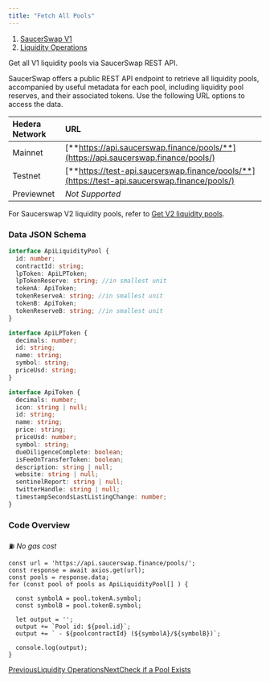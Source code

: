 ```yaml
---
title: "Fetch All Pools"
---
```


1. [SaucerSwap V1](/developer/saucerswap-v1)
2. [Liquidity Operations](/developer/saucerswap-v1/liquidity-operations)

Get all V1 liquidity pools via SaucerSwap REST API.

SaucerSwap offers a public REST API endpoint to retrieve all liquidity pools, accompanied by useful metadata for each pool, including liquidity pool reserves, and their associated tokens. Use the following URL options to access the data.

| **Hedera Network** | **URL**                                                                                      |
| :----------------- | :------------------------------------------------------------------------------------------- |
| Mainnet            | [**https://api.saucerswap.finance/pools/**](https://api.saucerswap.finance/pools/)           |
| Testnet            | [**https://test-api.saucerswap.finance/pools/**](https://test-api.saucerswap.finance/pools/) |
| Previewnet         | _Not Supported_                                                                              |

For Saucerswap V2 liquidity pools, refer to [Get V2 liquidity pools](/developer/saucerswap-v2/liquidity-operations/fetch-all-pools).

### Data JSON Schema

<CodeGroup>

```typescript Typescript
interface ApiLiquidityPool {
  id: number;
  contractId: string;
  lpToken: ApiLPToken;
  lpTokenReserve: string; //in smallest unit
  tokenA: ApiToken;
  tokenReserveA: string; //in smallest unit
  tokenB: ApiToken;
  tokenReserveB: string; //in smallest unit
}

interface ApiLPToken {
  decimals: number;
  id: string;
  name: string;
  symbol: string;
  priceUsd: string;
}

interface ApiToken {
  decimals: number;
  icon: string | null;
  id: string;
  name: string;
  price: string;
  priceUsd: number;
  symbol: string;
  dueDiligenceComplete: boolean;
  isFeeOnTransferToken: boolean;
  description: string | null;
  website: string | null;
  sentinelReport: string | null;
  twitterHandle: string | null;
  timestampSecondsLastListingChange: number;
}
```

</CodeGroup>

### Code Overview

⛽ _No gas cost_

<CodeGroup>

```typescript-1 Typescript
const url = 'https://api.saucerswap.finance/pools/';  
const response = await axios.get(url);
const pools = response.data;
for (const pool of pools as ApiLiquidityPool[] ) {
 
  const symbolA = pool.tokenA.symbol;
  const symbolB = pool.tokenB.symbol;

  let output = '';
  output += `Pool id: ${pool.id}`;
  output += ` - ${poolcontractId} (${symbolA}/${symbolB})`;

  console.log(output);
}
```

</CodeGroup>

[PreviousLiquidity Operations](/developer/saucerswap-v1/liquidity-operations)[NextCheck if a Pool Exists](/developer/saucerswap-v1/liquidity-operations/check-if-a-pool-exists)